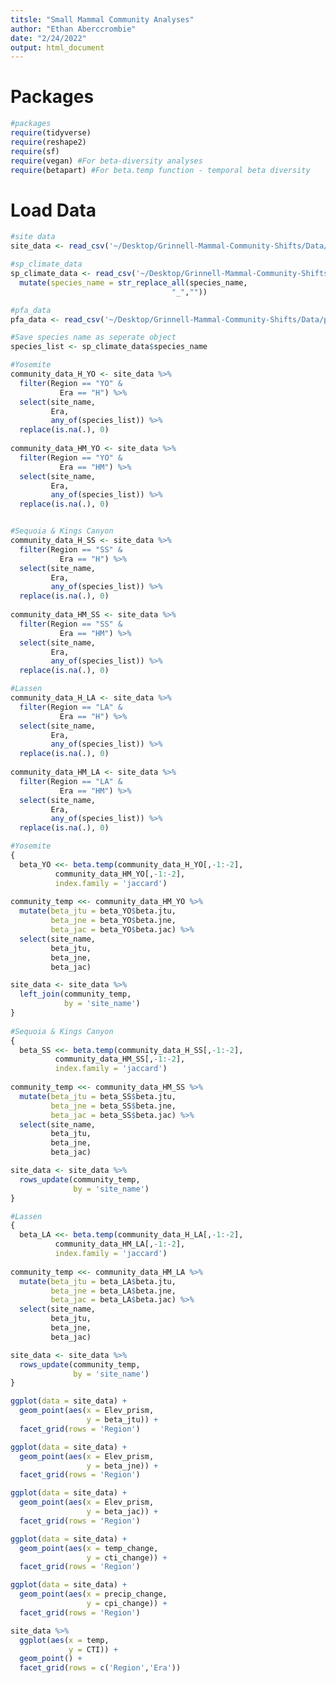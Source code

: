 ```yaml
---
titsle: "Small Mammal Community Analyses"
author: "Ethan Aberccrombie"
date: "2/24/2022"
output: html_document
---
```


# Packages

```r
#packages
require(tidyverse)
require(reshape2)
require(sf)
require(vegan) #For beta-diversity analyses
require(betapart) #For beta.temp function - temporal beta diversity
```
 
# Load Data

```r
#site data
site_data <- read_csv('~/Desktop/Grinnell-Mammal-Community-Shifts/Data/site_data_clean.csv')

#sp_climate_data
sp_climate_data <- read_csv('~/Desktop/Grinnell-Mammal-Community-Shifts/Data/climate_data/species_climate_preferences.csv') %>% 
  mutate(species_name = str_replace_all(species_name,
                                    "_",""))

#pfa_data
pfa_data <- read_csv('~/Desktop/Grinnell-Mammal-Community-Shifts/Data/pfa_data_clean.csv')

#Save species name as seperate object
species_list <- sp_climate_data$species_name
```

```r
#Yosemite
community_data_H_YO <- site_data %>% 
  filter(Region == "YO" &
           Era == "H") %>% 
  select(site_name,
         Era,
         any_of(species_list)) %>% 
  replace(is.na(.), 0)
  
community_data_HM_YO <- site_data %>% 
  filter(Region == "YO" &
           Era == "HM") %>% 
  select(site_name,
         Era,
         any_of(species_list)) %>% 
  replace(is.na(.), 0)


#Sequoia & Kings Canyon
community_data_H_SS <- site_data %>% 
  filter(Region == "SS" &
           Era == "H") %>% 
  select(site_name,
         Era,
         any_of(species_list)) %>% 
  replace(is.na(.), 0)
  
community_data_HM_SS <- site_data %>% 
  filter(Region == "SS" &
           Era == "HM") %>% 
  select(site_name,
         Era,
         any_of(species_list)) %>% 
  replace(is.na(.), 0)

#Lassen
community_data_H_LA <- site_data %>% 
  filter(Region == "LA" &
           Era == "H") %>% 
  select(site_name,
         Era,
         any_of(species_list)) %>% 
  replace(is.na(.), 0)
  
community_data_HM_LA <- site_data %>% 
  filter(Region == "LA" &
           Era == "HM") %>% 
  select(site_name,
         Era,
         any_of(species_list)) %>% 
  replace(is.na(.), 0)
```

```r
#Yosemite
{
  beta_YO <<- beta.temp(community_data_H_YO[,-1:-2],
          community_data_HM_YO[,-1:-2],
          index.family = 'jaccard')
  
community_temp <<- community_data_HM_YO %>% 
  mutate(beta_jtu = beta_YO$beta.jtu,
         beta_jne = beta_YO$beta.jne,
         beta_jac = beta_YO$beta.jac) %>% 
  select(site_name,
         beta_jtu,
         beta_jne,
         beta_jac)

site_data <- site_data %>% 
  left_join(community_temp,
            by = 'site_name')
}
  
#Sequoia & Kings Canyon
{
  beta_SS <<- beta.temp(community_data_H_SS[,-1:-2],
          community_data_HM_SS[,-1:-2],
          index.family = 'jaccard')
  
community_temp <<- community_data_HM_SS %>% 
  mutate(beta_jtu = beta_SS$beta.jtu,
         beta_jne = beta_SS$beta.jne,
         beta_jac = beta_SS$beta.jac) %>% 
  select(site_name,
         beta_jtu,
         beta_jne,
         beta_jac)

site_data <- site_data %>% 
  rows_update(community_temp,
              by = 'site_name')
}

#Lassen
{
  beta_LA <<- beta.temp(community_data_H_LA[,-1:-2],
          community_data_HM_LA[,-1:-2],
          index.family = 'jaccard')
  
community_temp <<- community_data_HM_LA %>% 
  mutate(beta_jtu = beta_LA$beta.jtu,
         beta_jne = beta_LA$beta.jne,
         beta_jac = beta_LA$beta.jac) %>% 
  select(site_name,
         beta_jtu,
         beta_jne,
         beta_jac)

site_data <- site_data %>% 
  rows_update(community_temp,
              by = 'site_name')
}

ggplot(data = site_data) +
  geom_point(aes(x = Elev_prism,
                 y = beta_jtu)) +
  facet_grid(rows = 'Region')

ggplot(data = site_data) +
  geom_point(aes(x = Elev_prism,
                 y = beta_jne)) +
  facet_grid(rows = 'Region')

ggplot(data = site_data) +
  geom_point(aes(x = Elev_prism,
                 y = beta_jac)) +
  facet_grid(rows = 'Region')

ggplot(data = site_data) +
  geom_point(aes(x = temp_change,
                 y = cti_change)) +
  facet_grid(rows = 'Region')

ggplot(data = site_data) +
  geom_point(aes(x = precip_change,
                 y = cpi_change)) +
  facet_grid(rows = 'Region')

site_data %>% 
  ggplot(aes(x = temp,
             y = CTI)) +
  geom_point() +
  facet_grid(rows = c('Region','Era'))

```

